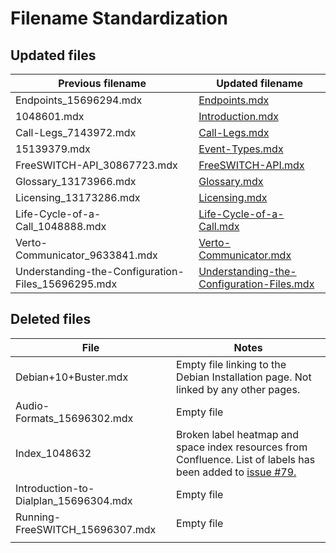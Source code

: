 
# Filename Standardization

## Updated files

| Previous filename                                  | Updated filename                                                                                                  |
| -------------------------------------------------- | ----------------------------------------------------------------------------------------------------------------- |
| Endpoints_15696294.mdx                             | [Endpoints.mdx](/FreeSWITCH-Explained/Introduction/Endpoints)          |
| 1048601.mdx                                        | [Introduction.mdx](/FreeSWITCH-Explained/Introduction/Introduction.mdx) |
| Call-Legs_7143972.mdx                              | [Call-Legs.mdx](/FreeSWITCH-Explained/Introduction/Call-Legs)          |
| 15139379.mdx                                       | [Event-Types.mdx](/FreeSWITCH-Explained/Event-Types)                   |
| FreeSWITCH-API_30867723.mdx                        | [FreeSWITCH-API.mdx](/FreeSWITCH-Explained/Introduction/FreeSWITCH-API)                                      |
| Glossary_13173966.mdx                              | [Glossary.mdx](/FreeSWITCH-Explained/Introduction/Glossary)                                                  |
| Licensing_13173286.mdx                             | [Licensing.mdx](/FreeSWITCH-Explained/Introduction/Licensing)                                                |
| Life-Cycle-of-a-Call_1048888.mdx                   | [Life-Cycle-of-a-Call.mdx](/FreeSWITCH-Explained/Introduction/Life-Cycle-of-a-Call)                          |
| Verto-Communicator_9633841.mdx                     | [Verto-Communicator.mdx](/FreeSWITCH-Explained/Verto-Communicator)                                            |
| Understanding-the-Configuration-Files_15696295.mdx | [Understanding-the-Configuration-Files.mdx](/FreeSWITCH-Explained/Meta-Pages/Filename-Standardization)       |

## Deleted files

| File                                  | Notes                                                                                                                                                                   |
| ------------------------------------- | ----------------------------------------------------------------------------------------------------------------------------------------------------------------------- |
| Debian+10+Buster.mdx                  | Empty file linking to the Debian Installation page. Not linked by any other pages.                                                                                      |
| Audio-Formats_15696302.mdx            | Empty file                                                                                                                                                              |
| Index_1048632                         | Broken label heatmap and space index resources from Confluence. List of labels has been added to [issue \#79.](https://github.com/signalwire/freeswitch-docs/issues/79) |
| Introduction-to-Dialplan_15696304.mdx | Empty file                                                                                                                                                              |
| Running-FreeSWITCH_15696307.mdx       | Empty file                                                                                                                                                              |
|                                       |                                                                                                                                                                         |